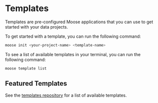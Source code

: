 

# Templates

Templates are pre-configured Moose applications that you can use to get started with your data projects.

To get started with a template, you can run the following command:

```bash filename="terminal"
moose init <your-project-name> <template-name>
```

To see a list of available templates in your terminal, you can run the following command:

```bash filename="terminal"
moose template list
```




## Featured Templates

<CTACards>
<CTACard
  title="Live Air Traffic Data"
  description="A template for building a data pipeline for live air traffic data"
  ctaLink="/templates/adsb"
  ctaLabel="Start Building →"
  Icon={Plane}
/>
<CTACard
  title="Github Trending Topics"
  description="A template for building a data pipeline for Github trending topics"
  ctaLink="/templates/github"
  ctaLabel="Start Building →"
  Icon={Github}
/>
</CTACards>

See the [templates repository](https://github.com/514-labs/moose/tree/main/templates) for a list of available templates.